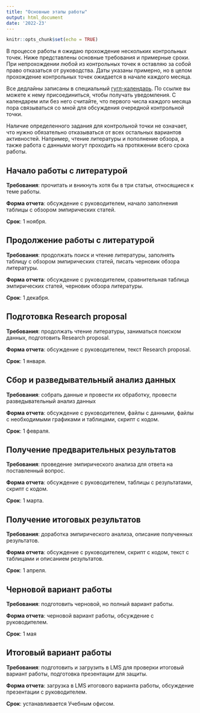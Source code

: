 ```yaml
---
title: "Основные этапы работы"
output: html_document
date: '2022-23'
---
```


```r
knitr::opts_chunk$set(echo = TRUE)
```

В процессе работы я ожидаю прохождение нескольких контрольных точек. Ниже представлены основные требования и примерные сроки. При непрохождении любой из контрольных точек я оставляю за собой право отказаться от руководства. Даты указаны примерно, но в целом прохождение контрольных точек ожидается в начале каждого месяца.

Все дедлайны записаны в специальный [гугл-календарь](https://calendar.google.com/calendar/u/0?cid=YWRmZTAzZTg0ZTE1MDVlMTQ2NDRiNzg0NTUxYjkxYTdjOWZhMWY4NjgyZDYzOWI2ZGVmMTAzYzM0NWRkZjI4N0Bncm91cC5jYWxlbmRhci5nb29nbGUuY29t). По ссылке вы можете к нему присоединиться, чтобы получать уведомления. С календарем или без него считайте, что первого числа каждого месяца пора связываться со мной для обсуждения очередной контрольной точки. 

Наличие определенного задания для контрольной точки не означает, что нужно обязательно отказываться от всех остальных вариантов активностей. Например, чтение литературы и пополнение обзора, а также работа с данными могут проходить на протяжении всего срока работы. 


## Начало работы с литературой

**Требования**: прочитать и вникнуть хотя бы в три статьи, относящиеся к теме работы. 

**Форма отчета**: обсуждение с руководителем, начало заполнения таблицы с обзором эмпирических статей.

**Срок**: 1 ноября.


## Продолжение работы с литературой

**Требования**: продолжать поиск и чтение литературы, заполнять таблицу с обзором эмпирических статей, писать черновик обзора литературы. 

**Форма отчета**: обсуждение с руководителем, сравнительная таблица эмпирических статей, черновик обзора литературы.

**Срок**: 1 декабря.


## Подготовка Research proposal

**Требования**: продолжать чтение литературы, заниматься поиском данных, подготовить Research proposal.

**Форма отчета**: обсуждение с руководителем, текст Research proposal.

**Срок**: 1 января.


## Сбор и разведывательный анализ данных

**Требования**: собрать данные и провести их обработку, провести разведывательный анализ данных

**Форма отчета**: обсуждение с руководителем, файлы с данными, файлы с необходимыми графиками и таблицами, скрипт с кодом.

**Срок**: 1 февраля.


## Получение предварительных результатов

**Требования**: проведение эмпирического анализа для ответа на поставленный вопрос. 

**Форма отчета**: обсуждение с руководителем, таблицы с результатами, скрипт с кодом.

**Срок**: 1 марта.


## Получение итоговых результатов

**Требования**: доработка эмпирического анализа, описание полученных результатов.

**Форма отчета**: обсуждение с руководителем, скрипт с кодом, текст с таблицами и описанием результатов.

**Срок**: 1 апреля. 


## Черновой вариант работы

**Требования**: подготовить черновой, но полный вариант работы. 

**Форма отчета**: черновой вариант работы, обсуждение с руководителем.  

**Срок**: 1 мая


## Итоговый вариант работы

**Требования**: подготовить и загрузить в LMS для проверки итоговый вариант работы, подготовка презентации для защиты. 

**Форма отчета**: загрузка в LMS итогового варианта работы, обсуждение презентации с руководителем.

**Срок**: устанавливается Учебным офисом.